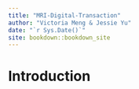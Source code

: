 ```yaml
--- 
title: "MRI-Digital-Transaction"
author: "Victoria Meng & Jessie Yu"
date: "`r Sys.Date()`"
site: bookdown::bookdown_site
---
```


# Introduction

